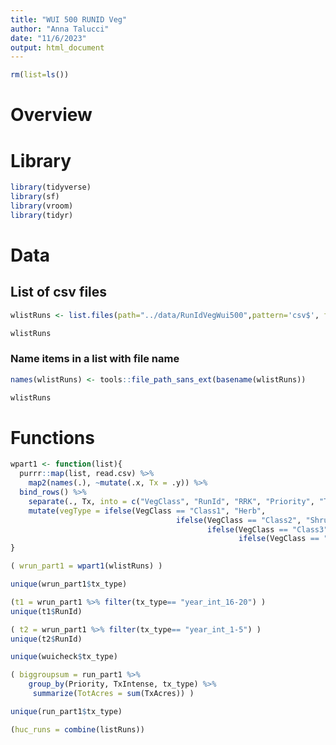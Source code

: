 ```yaml
---
title: "WUI 500 RUNID Veg"
author: "Anna Talucci"
date: "11/6/2023"
output: html_document
---
```


```r
rm(list=ls())
```

# Overview



# Library

```r
library(tidyverse)
library(sf)
library(vroom)
library(tidyr)
```


# Data

## List of csv files
```r
wlistRuns <- list.files(path="../data/RunIdVegWui500",pattern='csv$', full.names = TRUE)
```

```r
wlistRuns
```



### Name items in a list with file name
```r
names(wlistRuns) <- tools::file_path_sans_ext(basename(wlistRuns))
```

```r
wlistRuns
```
# Functions
```r
wpart1 <- function(list){
  purrr::map(list, read.csv) %>%
    map2(names(.), ~mutate(.x, Tx = .y)) %>%
  bind_rows() %>%
    separate(., Tx, into = c("VegClass", "RunId", "RRK", "Priority", "TxIntense", "dateProc"), sep = '_', convert=TRUE, extra='merge') %>%
    mutate(vegType = ifelse(VegClass == "Class1", "Herb",
                                     ifelse(VegClass == "Class2", "Shrub",
                                            ifelse(VegClass == "Class3", "Hardwood",
                                                   ifelse(VegClass == "Class4", "Softwood", "F")))))  
}
```


```r
( wrun_part1 = wpart1(wlistRuns) )
```
```r
unique(wrun_part1$tx_type)
```

```r
(t1 = wrun_part1 %>% filter(tx_type== "year_int_16-20") )
unique(t1$RunId)
```

```r
( t2 = wrun_part1 %>% filter(tx_type== "year_int_1-5") )
unique(t2$RunId)
```

```r
unique(wuicheck$tx_type)
```
```r
( biggroupsum = run_part1 %>% 
    group_by(Priority, TxIntense, tx_type) %>%
     summarize(TotAcres = sum(TxAcres)) )
```


```r
unique(run_part1$tx_type)
```

```r

(huc_runs = combine(listRuns))
```



